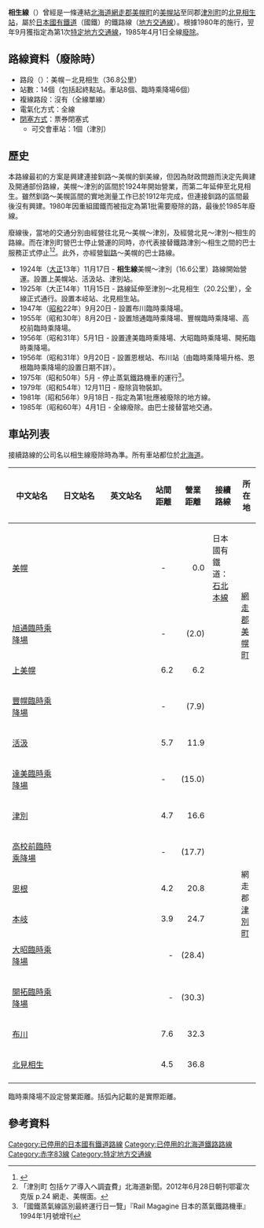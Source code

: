 {{Infobox 鐵道路線
|日文原名=相生線
|平假名=あいおいせん
|羅馬拼音=Aioi sen
|路線名稱=[[File:Japanese_National_Railway_logo.svg|50px]] 相生線
|路線顏色=#999
|圖片=JNR-Kiha22-69.jpg
|圖片大小=300px
|圖片說明={{link-ja|日本國鐵Kiha 22型氣動車|国鉄キハ22形気動車|Kiha 22}} 69<br/>舊[[北見相生站|北見相生站]]
|現況=廢除
|所在地={{JPN}}[[北海道|北海道]][[網走郡|網走郡]]
|起點=[[美幌站|美幌站]]
|終點=[[北見相生站|北見相生站]]
|站數=14個
|通車=1924年11月17日
|廢除=1985年4月1日
|擁有者=[[File:Japanese_National_Railway_logo.svg|40px]] [[日本國有鐵道|日本國有鐵道]]
|營運者=[[File:Japanese_National_Railway_logo.svg|40px]] 日本國有鐵道
|車輛基地=
|使用車輛=
|路線距離=36.8公里
|軌距=1067毫米
|軌道數量=[[單線鐵路|單線]]
|電氣化方式=全線非電氣化
|最大坡度=16.7 [[千分比|‰]]
|最小曲線半徑=300米
|閉塞方式=票券閉塞式
|保安裝置=
|最高速度=
|路線圖={{相生線RDT}}
}}

'''相生線'''（{{jpn|j=相生線|hg=あいおいせん|rm=Aioi sen|f=y}}）曾經是一條連結[[北海道|北海道]][[網走郡|網走郡]][[美幌町|美幌町]]的[[美幌站|美幌站]]至同郡[[津別町|津別町]]的[[北見相生站|北見相生站]]，屬於[[日本國有鐵道|日本國有鐵道]]（國鐵）的鐵路線（[[地方交通線|地方交通線]]）。根據1980年的{{link-ja|日本國有鐵道經營再建促進特別措置法|日本国有鉄道経営再建促進特別措置法|國鐵再建法}}施行，翌年9月獲指定為第1次[[特定地方交通線|特定地方交通線]]，1985年4月1日全線[[廢線|廢除]]。

== 路線資料（廢除時） ==
*路段（{{link-ja|營業距離|営業キロ}}）：美幌－北見相生（36.8公里）
*站數：14個（包括起終點站。車站8個、臨時乘降場6個）
*複線路段：沒有（全線單線）
*電氣化方式：全線{{link-ja|非電氣化|非電化}}
*[[閉塞_(鐵路)|閉塞方式]]：票券閉塞式
**可交會車站：1個（津別）

== 歷史 ==
本路線最初的方案是興建連接釧路～美幌的釧美線，但因為財政問題而決定先興建及開通部份路線，美幌～津別的區間於1924年開始營業，而第二年延伸至北見相生。雖然釧路～美幌區間的實地測量工作已於1912年完成，但連接釧路的區間最後沒有興建。1980年因重組國鐵而被指定為第1批需要廢除的路，最後於1985年廢線。

廢線後，當地的交通分別由{{Link-ja|北海道北見巴士|北海道北見バス}}經營往北見～美幌～津別，及{{Link-ja|津別町營巴士|津別町営バス}}經營北見～津別～相生的路線。而在津別町營巴士停止營運的同時，亦代表接替鐵路津別～相生之間的巴士服務正式停止<ref>{{Cite web|date=|url=http://www.town.tsubetsu.hokkaido.jp/20machizukuri/60public/files/2012-0330-1944.pdf|format=PDF|title=津別町營巴士再編計劃書（案）|publisher=津別町|accessdate=2012-11-18|archive-date=2014-04-11|archive-url=https://web.archive.org/web/20140411141609/http://www.town.tsubetsu.hokkaido.jp/20machizukuri/60public/files/2012-0330-1944.pdf|dead-url=no}}</ref><ref>「津別町 包括ケア導入へ調査費」北海道新聞。2012年6月28日朝刊鄂霍次克版 p.24 網走、美幌面。</ref>。此外，{{Link-ja|阿寒巴士|阿寒バス}}亦經營[[釧路市|釧路]]～美幌的巴士路線。

* 1924年（[[大正|大正]]13年）11月17日 - '''相生線'''美幌～津別（16.6公里）路線開始營運。設置上美幌站、活汲站、津別站。
* 1925年（大正14年）11月15日 - 路線延伸至津別～北見相生（20.2公里），全線正式通行。設置本岐站、北見相生站。
* 1947年（[[昭和|昭和]]22年）9月20日 - 設置布川臨時乘降場。
* 1955年（昭和30年）8月20日 - 設置旭通臨時乘降場、豐幌臨時乘降場、高校前臨時乘降場。
* 1956年（昭和31年）5月1日 - 設置達美臨時乘降場、大昭臨時乘降場、開拓臨時乘降場。
* 1956年（昭和31年）9月20日 - 設置恩根站、布川站（由臨時乘降場升格、恩根臨時乘降場的設置日期不詳）。
* 1975年（昭和50年）5月 - 停止蒸氣鐵路機車的運行<ref>「國鐵蒸氣線區別最終運行日一覽」『Rail Magagine 日本的蒸氣鐵路機車』1994年1月號增刊</ref>。
* 1979年（昭和54年）12月11日 - 廢除貨物裝卸。
* 1981年（昭和56年）9月18日 - 指定為第1批應被廢除的地方線。
* 1985年（昭和60年）4月1日 - 全線廢除。由巴士接替當地交通。

== 車站列表 ==
接續路線的公司名以相生線廢除時為準。所有車站都位於[[北海道|北海道]]。
{| class="wikitable" rules="all"
|-
!style="width:5em;"|中文站名
!style="width:5em;"|日文站名
!style="width:5em;"|英文站名
!style="width:2.5em;"|站間距離
!style="width:2.5em;"|營業距離
!接續路線
!所在地
|-
|[[美幌站|美幌]]
|{{lang|ja|美幌}}
|{{lang|en|Bihoro}}
|style="text-align:center;"|-
|style="text-align:right;"|0.0
|日本國有鐵道：[[石北本線|石北本線]]
|rowspan="4"|[[網走郡|網走郡]][[美幌町|美幌町]]
|-
|[[旭通臨時乘降場|旭通臨時乘降場]]
|{{lang|ja|旭通仮乗降場}}
|{{lang|en|Asahidōri}}
|style="text-align:center;"|-
|style="text-align:right;"|(2.0)
| 
|-
|[[上美幌站|上美幌]]
|{{lang|ja|上美幌}}
|{{lang|en|Kami-Bihoro}}
|style="text-align:right;"|6.2
|style="text-align:right;"|6.2
| 
|-
|[[豐幌臨時乘降場|豐幌臨時乘降場]]
|{{lang|ja|豊幌仮乗降場}}
|{{lang|en|Toyohoro}}
|style="text-align:center;"|-
|style="text-align:right;"|(7.9)
| 
|-
|[[活汲站|活汲]]
|{{lang|ja|活汲}}
|{{lang|en|Kakkumi}}
|style="text-align:right;"|5.7
|style="text-align:right;"|11.9
| 
|rowspan="10"|網走郡[[津別町|津別町]]
|-
|[[達美臨時乘降場|達美臨時乘降場]]
|{{lang|ja|達美仮乗降場}}
|{{lang|en|Tatsumi}}
|style="text-align:center;"|-
|style="text-align:right;"|(15.0)
| 
|-
|[[津別站|津別]]
|{{lang|ja|津別}}
|{{lang|en|Tsubetsu}}
|style="text-align:right;"|4.7
|style="text-align:right;"|16.6
| 
|-
|[[高校前臨時乘降場|高校前臨時乘降場]]
|{{lang|ja|高校前仮乗降場}}
|{{lang|en|Kōkō-mae}}
|style="text-align:center;"|-
|style="text-align:right;"|(17.7)
| 
|-
|[[恩根站|恩根]]
|{{lang|ja|恩根}}
|{{lang|en|Onne}}
|style="text-align:right;"|4.2
|style="text-align:right;"|20.8
| 
|-
|[[本岐站|本岐]]
|{{lang|ja|本岐}}
|{{lang|en|Honki}}
|style="text-align:right;"|3.9
|style="text-align:right;"|24.7
| 
|-
|[[大昭臨時乘降場|大昭臨時乘降場]]
|{{lang|ja|大昭仮乗降場}}
|{{lang|en|Taishō}}
|style="text-align:right;"|-
|style="text-align:right;"|(28.4)
| 
|-
|[[開拓臨時乘降場|開拓臨時乘降場]]
|{{lang|ja|開拓仮乗降場}}
|{{lang|en|Kaitaku}}
|style="text-align:right;"|-
|style="text-align:right;"|(30.3)
| 
|-
|[[布川站|布川]]
|{{lang|ja|布川}}
|{{lang|en|Nunokawa}}
|style="text-align:right;"|7.6
|style="text-align:right"|32.3
| 
|-
|[[北見相生站|北見相生]]
|{{lang|ja|北見相生}}
|{{lang|en|Kitami-Aioi}}
|style="text-align:right"|4.5
|style="text-align:right"|36.8
| 
|-
|}
臨時乘降場不設定營業距離。括弧內記載的是實際距離。

== 參考資料 ==
{{reflist}}

{{相生線}}
{{赤字83線}}
{{特定地方交通線}}
{{DEFAULTSORT:Aioi sen}}
[[Category:已停用的日本國有鐵道路線|Category:已停用的日本國有鐵道路線]]
[[Category:已停用的北海道鐵路路線|Category:已停用的北海道鐵路路線]]
[[Category:赤字83線|Category:赤字83線]]
[[Category:特定地方交通線|Category:特定地方交通線]]
